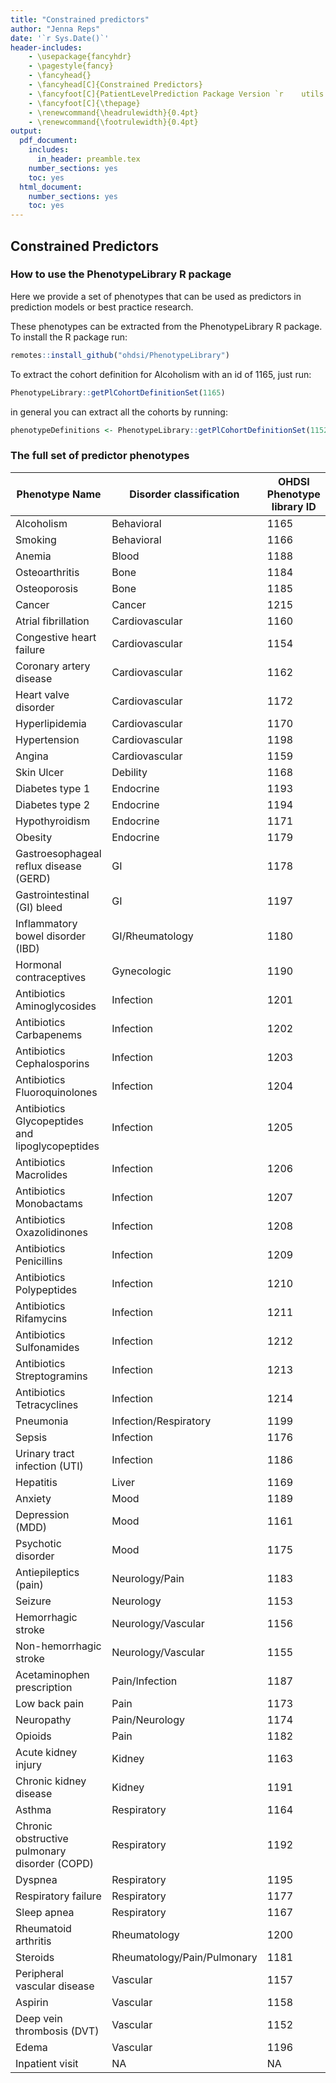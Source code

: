 ```yaml
---
title: "Constrained predictors"
author: "Jenna Reps"
date: '`r Sys.Date()`'
header-includes:
    - \usepackage{fancyhdr}
    - \pagestyle{fancy}
    - \fancyhead{}
    - \fancyhead[C]{Constrained Predictors}
    - \fancyfoot[C]{PatientLevelPrediction Package Version `r    utils::packageVersion("PatientLevelPrediction")`}
    - \fancyfoot[C]{\thepage}
    - \renewcommand{\headrulewidth}{0.4pt}
    - \renewcommand{\footrulewidth}{0.4pt}
output:
  pdf_document:
    includes:
      in_header: preamble.tex
    number_sections: yes
    toc: yes
  html_document:
    number_sections: yes
    toc: yes
---
```


```{=html}
<!--
%\VignetteEngine{knitr::rmarkdown}
%\VignetteIndexEntry{Constrainted Predictors}
-->
```
## Constrained Predictors

### How to use the PhenotypeLibrary R package

Here we provide a set of phenotypes that can be used as predictors in prediction models or best practice research.

These phenotypes can be extracted from the PhenotypeLibrary R package. To install the R package run:

```r
remotes::install_github("ohdsi/PhenotypeLibrary")
```

To extract the cohort definition for Alcoholism with an id of 1165, just run:

```r
PhenotypeLibrary::getPlCohortDefinitionSet(1165)
```

in general you can extract all the cohorts by running:

```r
phenotypeDefinitions <- PhenotypeLibrary::getPlCohortDefinitionSet(1152:1215)
```

### The full set of predictor phenotypes

| Phenotype Name                                  | Disorder classification     | OHDSI Phenotype library ID |
|--------------------------------|--------------------|-------------------|
| Alcoholism                                      | Behavioral                  | 1165                       |
| Smoking                                         | Behavioral                  | 1166                       |
| Anemia                                          | Blood                       | 1188                       |
| Osteoarthritis                                  | Bone                        | 1184                       |
| Osteoporosis                                    | Bone                        | 1185                       |
| Cancer                                          | Cancer                      | 1215                       |
| Atrial fibrillation                             | Cardiovascular              | 1160                       |
| Congestive heart failure                        | Cardiovascular              | 1154                       |
| Coronary artery disease                         | Cardiovascular              | 1162                       |
| Heart valve disorder                            | Cardiovascular              | 1172                       |
| Hyperlipidemia                                  | Cardiovascular              | 1170                       |
| Hypertension                                    | Cardiovascular              | 1198                       |
| Angina                                          | Cardiovascular              | 1159                       |
| Skin Ulcer                                      | Debility                    | 1168                       |
| Diabetes type 1                                 | Endocrine                   | 1193                       |
| Diabetes type 2                                 | Endocrine                   | 1194                       |
| Hypothyroidism                                  | Endocrine                   | 1171                       |
| Obesity                                         | Endocrine                   | 1179                       |
| Gastroesophageal reflux disease (GERD)          | GI                          | 1178                       |
| Gastrointestinal (GI) bleed                     | GI                          | 1197                       |
| Inflammatory bowel disorder (IBD)               | GI/Rheumatology             | 1180                       |
| Hormonal contraceptives                         | Gynecologic                 | 1190                       |
| Antibiotics Aminoglycosides                     | Infection                   | 1201                       |
| Antibiotics Carbapenems                         | Infection                   | 1202                       |
| Antibiotics Cephalosporins                      | Infection                   | 1203                       |
| Antibiotics Fluoroquinolones                    | Infection                   | 1204                       |
| Antibiotics Glycopeptides and lipoglycopeptides | Infection                   | 1205                       |
| Antibiotics Macrolides                          | Infection                   | 1206                       |
| Antibiotics Monobactams                         | Infection                   | 1207                       |
| Antibiotics Oxazolidinones                      | Infection                   | 1208                       |
| Antibiotics Penicillins                         | Infection                   | 1209                       |
| Antibiotics Polypeptides                        | Infection                   | 1210                       |
| Antibiotics Rifamycins                          | Infection                   | 1211                       |
| Antibiotics Sulfonamides                        | Infection                   | 1212                       |
| Antibiotics Streptogramins                      | Infection                   | 1213                       |
| Antibiotics Tetracyclines                       | Infection                   | 1214                       |
| Pneumonia                                       | Infection/Respiratory       | 1199                       |
| Sepsis                                          | Infection                   | 1176                       |
| Urinary tract infection (UTI)                   | Infection                   | 1186                       |
| Hepatitis                                       | Liver                       | 1169                       |
| Anxiety                                         | Mood                        | 1189                       |
| Depression (MDD)                                | Mood                        | 1161                       |
| Psychotic disorder                              | Mood                        | 1175                       |
| Antiepileptics (pain)                           | Neurology/Pain              | 1183                       |
| Seizure                                         | Neurology                   | 1153                       |
| Hemorrhagic stroke                              | Neurology/Vascular          | 1156                       |
| Non-hemorrhagic stroke                          | Neurology/Vascular          | 1155                       |
| Acetaminophen prescription                      | Pain/Infection              | 1187                       |
| Low back pain                                   | Pain                        | 1173                       |
| Neuropathy                                      | Pain/Neurology              | 1174                       |
| Opioids                                         | Pain                        | 1182                       |
| Acute kidney injury                             | Kidney                      | 1163                       |
| Chronic kidney disease                          | Kidney                      | 1191                       |
| Asthma                                          | Respiratory                 | 1164                       |
| Chronic obstructive pulmonary disorder (COPD)   | Respiratory                 | 1192                       |
| Dyspnea                                         | Respiratory                 | 1195                       |
| Respiratory failure                             | Respiratory                 | 1177                       |
| Sleep apnea                                     | Respiratory                 | 1167                       |
| Rheumatoid arthritis                            | Rheumatology                | 1200                       |
| Steroids                                        | Rheumatology/Pain/Pulmonary | 1181                       |
| Peripheral vascular disease                     | Vascular                    | 1157                       |
| Aspirin                                         | Vascular                    | 1158                       |
| Deep vein thrombosis (DVT)                      | Vascular                    | 1152                       |
| Edema                                           | Vascular                    | 1196                       |
| Inpatient visit                                 | NA                          | NA                         |
